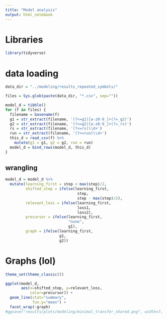 ```yaml
---
title: "Model analysis"
output: html_notebook
---
```



# Libraries

```r
library(tidyverse)
```

# data loading

```r
data_dir = "../modeling/results_repeated_symbols/"

files = Sys.glob(paste(data_dir, "*.csv", sep=""))

model_d = tibble()
for (f in files) {
  filename = basename(f)
  g1 = str_extract(filename, '(?<=g1)[a-z0-9_]+(?=_g2)')
  g2 = str_extract(filename, '(?<=g2)[a-z0-9_]+(?=_rs)')
  rs = str_extract(filename, '(?<=rs)\\d+')
  run = str_extract(filename, '(?<=run)\\d+')
  this_d = read_csv(f) %>%
    mutate(g1 = g1, g2 = g2, run = run)
  model_d = bind_rows(model_d, this_d)
}
```

## wrangling

```r
model_d = model_d %>%
  mutate(learning_first = step < max(step)/2,
         shifted_step = ifelse(learning_first,
                                step,
                                step - max(step)/2),
         relevant_loss = ifelse(learning_first,
                                loss1,
                                loss2),
         precursor = ifelse(learning_first,
                            "none",
                            g1),
         graph = ifelse(learning_first,
                        g1,
                        g2))
```

# Graphs (lol)
```r
theme_set(theme_classic())
```

```r
ggplot(model_d,
       aes(x=shifted_step, y=relevant_loss,
           color=precursor)) +
  geom_line(stat="summary",
            fun.y="mean") +
  facet_wrap(~graph) 
#ggsave("results/plots/modeling/minimal_transfer_shared.png", width=7, height=5)
```



